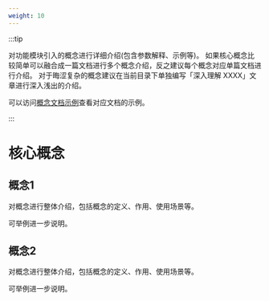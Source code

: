 ```yaml
---
weight: 10
---
```


:::tip

对功能模块引入的概念进行详细介绍(包含参数解释、示例等)。
如果核心概念比较简单可以融合成一篇文档进行多个概念介绍，反之建议每个概念对应单篇文档进行介绍。
对于晦涩复杂的概念建议在当前目录下单独编写「深入理解 XXXX」文章进行深入浅出的介绍。

可以访问[概念文档示例](https://product-doc-guide.alauda.cn/template/concept/core_example.html)查看对应文档的示例。

:::

# 核心概念

## 概念1

对概念进行整体介绍，包括概念的定义、作用、使用场景等。

可举例进一步说明。

## 概念2

对概念进行整体介绍，包括概念的定义、作用、使用场景等。

可举例进一步说明。